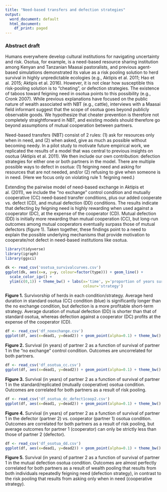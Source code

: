 ```yaml
---
title: "Need-based transfers and defection strategies"
output:
  word_document: default
  html_document:
    df_print: paged
---
```


### Abstract draft

Humans everywhere develop cultural institutions for navigating uncertainty and risk. Osotua, for example, is a need-based resource sharing institution among Kenyan and Tanzanian Maasai pastoralists, and previous agent-based simulations demonstrated its value as a risk pooling solution to herd survival in highly unpredictable ecologies (e.g., Aktipis et al. 2011; Hao et al. 2015; Aktipis et al. 2016). However, it is not clear how susceptible this risk-pooling solution is to "cheating", or defection strategies. The existence of taboos toward feigning need in osotua points to this possibility (e.g., Cronk 2007). While previous explanations have focused on the public nature of wealth associated with NBT (e.g., cattle), interviews with a Maasai field informant suggest that the scope of osotua goes beyond publicly observable goods. We hypothesize that cheater prevention is therefore not completely straightforward in NBT, and existing models should therefore go beyond assumptions of mutual cooperation between partners.

Need-based transfers (NBT) consist of 2 rules: (1) ask for resources only when in need, and (2) when asked, give as much as possible without becoming needy. In a pilot study to motivate future empirical work, we replicated the results of a model that was central to previous insights on osotua (Aktipis et al. 2011). We then include our own contribution: defection strategies for either one or both partners in the model. There are multiple possible ways to defect in osotua: (1) feigning need and asking for resources that are not needed, and/or (2) refusing to give when someone is in need. (Here we focus only on violating rule 1: feigning need.)

Extending the pairwise model of need-based exchange in Aktipis et al. (2011), we include the "no exchange" control condition and mutually cooperative (CC) need-based transfer conditions, plus our added cooperate vs. defect (CD), and mutual defection (DD) conditions. The results indicate that defecting by feigning need is highly rewarding when used against a cooperator (DC), at the expense of the cooperator (CD). Mutual defection (DD) is initially more rewarding than mutual cooperation (CC), but long-run outcomes among mutual cooperators eventually surpass those of mutual defectors (figure 1). Taken together, these findings point to a need to explain the possible underlying mechanisms that provide motivation to cooperate/not defect in need-based institutions like osotua.


```r
library(tidyverse)
library(igraph)
library(ggsci)

dk <- read_csv('osotua_survivalcurves.csv')
ggplot(dk, aes(x=x, y=y, colour=factor(type))) + geom_line() +
  scale_color_igv() + 
  ylim(c(0,1)) + theme_bw() + labs(x='time', y='proportion of years surviving',
                                   colour='strategy')
```

**Figure 1.** Survivorship of herds in each condition/strategy. Average herd duration in standard osotua (CC) condition (blue) is significantly longer than the no exchange condition, but defection is a more profitable short-term strategy. Average duration of mutual defection (DD) is shorter than that of standard osotua, whereas defection against a cooperator (DC) profits at the expense of the cooperator (CD).


```r
df <- read_csv('df_noexchange.csv')
ggplot(df, aes(x=dead1, y=dead2)) + geom_point(alpha=0.1) + theme_bw() + labs(x='Survival 1', y='Survival 2')
```

**Figure 2.** Survival (in years) of partner 2 as a function of survival of partner 1 in the "no exchange" control condition. Outcomes are uncorrelated for both partners.


```r
df <- read_csv('df_osotua_cc.csv')
ggplot(df, aes(x=dead1, y=dead2)) + geom_point(alpha=0.1) + theme_bw() + labs(x='Survival 1', y='Survival 2')
```

**Figure 3.** Survival (in years) of partner 2 as a function of survival of partner 1 in the standard/replicated (mutually cooperative) osotua condition. Outcomes are correlated for both partners as a result of risk pooling. 


```r
df <- read_csv('df_osotua_dc_defect1coop2.csv')
ggplot(df, aes(x=dead1, y=dead2)) + geom_point(alpha=0.1) + theme_bw() + labs(x='Survival 1', y='Survival 2')
```

**Figure 4.** Survival (in years) of partner 2 as a function of survival of partner 1 in the defector (partner 2) vs. cooperator (partner 1) osotua condition. Outcomes are correlated for both partners as a result of risk pooling, but average outcomes for partner 1 (cooperator) can only be strictly less than those of partner 2 (defector).


```r
df <- read_csv('df_osotua_dd.csv')
ggplot(df, aes(x=dead1, y=dead2)) + geom_point(alpha=0.1) + theme_bw() + labs(x='Survival 1', y='Survival 2')
```

**Figure 5.** Survival (in years) of partner 2 as a function of survival of partner 1 in the mutual defection osotua condition. Outcomes are almost perfectly correlated for both partners as a result of wealth pooling that results from both individuals repeatedly feigning need (defection strategy), in contrast to the risk pooling that results from asking only when in need (cooperative strategy).





